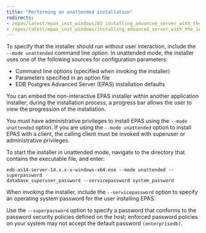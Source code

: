 ```yaml
---
title: "Performing an unattended installation"
redirects:
- /epas/latest/epas_inst_windows/03_installing_advanced_server_with_the_interactive_installer/02_invoking_the_graphical_installer_from_the_command_line/01_performing_an_unattended_installation/
- /epas/latest/epas_inst_windows/installing_advanced_server_with_the_interactive_installer/invoking_the_graphical_installer_from_the_command_line/performing_an_unattended_installation/
---
```


<div id="performing_an_unattended_installation" class="registered_link"></div>

To specify that the installer should run without user interaction, include the `--mode unattended` command line option. In unattended mode, the installer uses one of the following sources for configuration parameters:

-   Command line options (specified when invoking the installer)
-   Parameters specified in an option file
-   EDB Postgres Advanced Server (EPAS) installation defaults

You can embed the non-interactive EPAS installer within another application installer; during the installation process, a progress bar allows the user to view the progression of the installation.

You must have administrative privileges to install EPAS using the `--mode unattended` option. If you are using the `--mode unattended` option to install EPAS with a client, the calling client must be invoked with superuser or administrative privileges.

To start the installer in unattended mode, navigate to the directory that contains the executable file, and enter:

```text
edb-as14-server-14.x.x-x-windows-x64.exe --mode unattended --superpassword
database_superuser_password --servicepassword system_password
```

When invoking the installer, include the `--servicepassword` option to specify an operating system password for the user installing EPAS.

Use the `--superpassword` option to specify a password that conforms to the password security policies defined on the host; enforced password policies on your system may not accept the default password `(enterprisedb)`.
